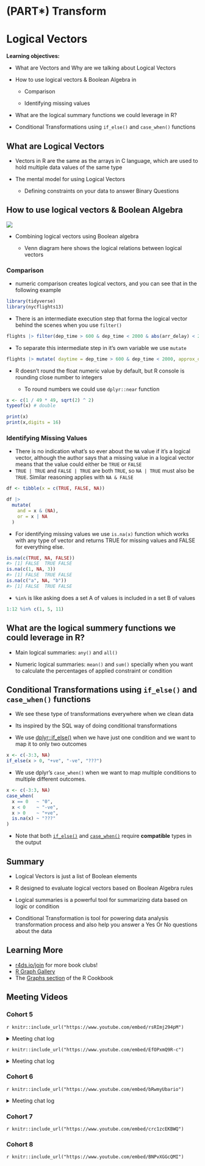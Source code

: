 # (PART\*) Transform {-}

# Logical Vectors

**Learning objectives:**

-   What are Vectors and Why are we talking about Logical Vectors

-   How to use logical vectors & Boolean Algebra in

    -   Comparison

    -   Identifying missing values

-   What are the logical summary functions we could leverage in R?

-   Conditional Transformations using `if_else()` and `case_when()` functions

## What are Logical Vectors

-   Vectors in R are the same as the arrays in C language, which are used to hold multiple data values of the same type

-   The mental model for using Logical Vectors

    -   Defining constraints on your data to answer Binary Questions

## How to use logical vectors & Boolean Algebra

![](images/14_venn_diagrams.png)

-   Combining logical vectors using Boolean algebra

    -   Venn diagram here shows the logical relations between logical vectors

### Comparison

-   numeric comparison creates logical vectors, and you can see that in the following example

```r
library(tidyverse)
library(nycflights13)
```

-   There is an intermediate execution step that forma the logical vector behind the scenes when you use `filter()`

```r
flights |> filter(dep_time > 600 & dep_time < 2000 & abs(arr_delay) < 20)
```

-   To separate this intermediate step in it's own variable we use `mutate`

```r
flights |> mutate( daytime = dep_time > 600 & dep_time < 2000, approx_ontime = abs(arr_delay) < 20, .keep = "used" )
```

-   R doesn't round the float numeric value by default, but R console is rounding close number to integers

    -   To round numbers we could use `dplyr::near` function

```r
x <- c(1 / 49 * 49, sqrt(2) ^ 2)
typeof(x) # double
```

```r
print(x)
print(x,digits = 16)

```

### Identifying Missing Values

-   There is no indication what's so ever about the `NA` value if it's a logical vector, although the author says that a missing value in a logical vector means that the value could either be `TRUE` or `FALSE`
-   `TRUE | TRUE` and `FALSE | TRUE` are both `TRUE`, so `NA | TRUE` must also be `TRUE`. Similar reasoning applies with `NA & FALSE`

```r
df <- tibble(x = c(TRUE, FALSE, NA))

df |> 
  mutate(
    and = x & (NA),
    or = x | NA
  )
```

-   For identifying missing values we use `is.na(x)` function which works with any type of vector and returns TRUE for missing values and FALSE for everything else.

```r
is.na(c(TRUE, NA, FALSE))
#> [1] FALSE  TRUE FALSE
is.na(c(1, NA, 3))
#> [1] FALSE  TRUE FALSE
is.na(c("a", NA, "b"))
#> [1] FALSE  TRUE FALSE
```

-   `%in%` is like asking does a set A of values is included in a set B of values

```r
1:12 %in% c(1, 5, 11)
```

## What are the logical summery functions we could leverage in R?

-   Main logical summaries: `any()` and `all()`

-   Numeric logical summaries: `mean()` and `sum()` specially when you want to calculate the percentages of applied constraint or condition

## Conditional Transformations using `if_else()` and `case_when()` functions

-   We see these type of transformations everywhere when we clean data

-   Its inspired by the SQL way of doing conditional transformations

-   We use [dplyr::if_else()](https://dplyr.tidyverse.org/reference/if_else.html) when we have just one condition and we want to map it to only two outcomes

```r
x <- c(-3:3, NA)
if_else(x > 0, "+ve", "-ve", "???")
```

-   We use dplyr's `case_when()` when we want to map multiple conditions to multiple different outcomes.

```r
x <- c(-3:3, NA)
case_when(
  x == 0   ~ "0",
  x < 0    ~ "-ve", 
  x > 0    ~ "+ve",
  is.na(x) ~ "???"
)
```

-   Note that both [`if_else()`](https://dplyr.tidyverse.org/reference/if_else.html) and [`case_when()`](https://dplyr.tidyverse.org/reference/case_when.html) require **compatible** types in the output

## Summary

-   Logical Vectors is just a list of Boolean elements

-   R designed to evaluate logical vectors based on Boolean Algebra rules

-   Logical summaries is a powerful tool for summarizing data based on logic or condition

-   Conditional Transformation is tool for powering data analysis transformation process and also help you answer a Yes Or No questions about the data

## Learning More

-   [r4ds.io/join](r4ds.io/join) for more book clubs!
-   [R Graph Gallery](https://www.r-graph-gallery.com/ggplot2-package.html)
-   The [Graphs section](http://www.cookbook-r.com/Graphs/) of the R Cookbook

## Meeting Videos

### Cohort 5

`r knitr::include_url("https://www.youtube.com/embed/rsRImj294pM")`

<details>
  <summary> Meeting chat log </summary>
  
```
00:39:35	Jon Harmon (jonthegeek):	.Machine$double.eps
00:40:36	Jon Harmon (jonthegeek):	> .Machine$integer.max
[1] 2147483647
00:41:23	Federica Gazzelloni:	?`.Machine`
00:42:11	Ryan Metcalf:	Some really fun reading about CPU “inner” workings: https://www.geeksforgeeks.org/computer-organization-von-neumann-architecture/
00:42:35	Jon Harmon (jonthegeek):	> typeof(.Machine$integer.max + 1)
[1] "double"
00:42:55	Jon Harmon (jonthegeek):	> .Machine$integer.max + 1L
[1] NA
Warning message:
In .Machine$integer.max + 1L : NAs produced by integer overflow
00:43:52	Becki R. (she/her):	thanks for the link, Ryan!
00:44:44	Jon Harmon (jonthegeek):	> sqrt(2)**2 == 2
[1] FALSE
00:45:16	Jon Harmon (jonthegeek):	> dplyr::near(sqrt(2)**2, 2)
[1] TRUE
00:57:52	Ryan Metcalf:	Not directly related to Cache or RAM….But similar. It is where you get FAT, FAT32, NTFS, ExFat, EXT, EXT3, etc…etc… there are hundreds of file allocation.
00:59:29	Sandra Muroy:	thanks Ryan!
01:02:08	Becki R. (she/her):	I'm finding the info on computer architecture (?) fascinating so I appreciate the detour.
01:03:05	Sandra Muroy:	I'm glad :)
01:10:01	Ryan Metcalf:	I think I just had an epiphany!!! Is this were the “Big Endian” and “Little Endian” comes in? The leading bit representing positive and negative?
01:10:27	Jon Harmon (jonthegeek):	> typeof(0L)
[1] "integer"
01:12:42	Jon Harmon (jonthegeek):	> .Machine$double.xmax
[1] 1.797693e+308
01:15:53	Jon Harmon (jonthegeek):	> 1:10 + 1
 [1]  2  3  4  5  6  7  8  9 10 11
01:16:19	Jon Harmon (jonthegeek):	> 1:10 + 2:11
 [1]  3  5  7  9 11 13 15 17 19 21
```
</details>

`r knitr::include_url("https://www.youtube.com/embed/EfOPxmQ9R-c")`

<details>
  <summary> Meeting chat log </summary>
  
```
00:03:09	Becki R. (she/her):	I have a buzz in my audio so I'm staying muted.
00:30:48	Federica Gazzelloni:	http://adv-r.had.co.nz/Subsetting.html
00:33:31	Jon Harmon (jonthegeek):	mtcars["mpg"]
mtcars[["mpg"]]
00:35:19	Jon Harmon (jonthegeek):	months <- purrr::set_names(month.name, month.abb)
00:35:40	Jon Harmon (jonthegeek):	months["Jan"]
00:35:46	Jon Harmon (jonthegeek):	Jan 
"January"
00:36:10	Jon Harmon (jonthegeek):	> months[["Jan"]]
[1] "January"
00:38:28	Federica Gazzelloni:	it acts like unlist()
00:38:48	Jon Harmon (jonthegeek):	> unlist(mtcars["mpg"])
 mpg1  mpg2  mpg3  mpg4  mpg5  mpg6  mpg7  mpg8  mpg9 mpg10 mpg11 mpg12 mpg13 mpg14 
 21.0  21.0  22.8  21.4  18.7  18.1  14.3  24.4  22.8  19.2  17.8  16.4  17.3  15.2 
mpg15 mpg16 mpg17 mpg18 mpg19 mpg20 mpg21 mpg22 mpg23 mpg24 mpg25 mpg26 mpg27 mpg28 
 10.4  10.4  14.7  32.4  30.4  33.9  21.5  15.5  15.2  13.3  19.2  27.3  26.0  30.4 
mpg29 mpg30 mpg31 mpg32 
 15.8  19.7  15.0  21.4
00:39:13	Jon Harmon (jonthegeek):	> unname(unlist(mtcars["mpg"]))
 [1] 21.0 21.0 22.8 21.4 18.7 18.1 14.3 24.4 22.8 19.2 17.8 16.4 17.3 15.2 10.4 10.4
[17] 14.7 32.4 30.4 33.9 21.5 15.5 15.2 13.3 19.2 27.3 26.0 30.4 15.8 19.7 15.0 21.4
00:39:29	Jon Harmon (jonthegeek):	single <- mtcars["mpg"]
00:39:50	Jon Harmon (jonthegeek):	> attributes(single) <- NULL
> single
[[1]]
 [1] 21.0 21.0 22.8 21.4 18.7 18.1 14.3 24.4 22.8 19.2 17.8 16.4 17.3 15.2 10.4 10.4
[17] 14.7 32.4 30.4 33.9 21.5 15.5 15.2 13.3 19.2 27.3 26.0 30.4 15.8 19.7 15.0 21.4
00:42:51	Jon Harmon (jonthegeek):	> str(months[[1]])
 chr "January"
> str(months[1])
 Named chr "January"
 - attr(*, "names")= chr "Jan"
00:43:41	Jon Harmon (jonthegeek):	?`[`
00:44:15	Jon Harmon (jonthegeek):	The most important distinction between [, [[ and $ is that the [ can select more than one element whereas the other two select a single element.
00:47:28	Ryan Metcalf:	BRB
00:56:31	Jon Harmon (jonthegeek):	The tangent I obsessed on just now:
> pillar:::glimpse.default
function (x, width = NULL, max.level = 3, ...) 
{
    str(x, width = get_width_glimpse(width), max.level = max.level, 
        ...)
    invisible(x)
}

(huh, "glimpse" technically comes from the {pillar} package)
01:12:09	Jon Harmon (jonthegeek):	> round(c(1.5, 2.5, 3.5, 4.5))
[1] 2 2 4 4
01:14:08	Jon Harmon (jonthegeek):	Note that for rounding off a 5, the IEC 60559 standard (see also ‘IEEE 754’) is expected to be used, ‘go to the even digit’. Therefore round(0.5) is 0 and round(-1.5) is -2. However, this is dependent on OS services and on representation error (since e.g. 0.15 is not represented exactly, the rounding rule applies to the represented number and not to the printed number, and so round(0.15, 1) could be either 0.1 or 0.2).
```
</details>

### Cohort 6

`r knitr::include_url("https://www.youtube.com/embed/bRwmyUbario")`

<details>
  <summary> Meeting chat log </summary>
  
```
00:36:56	Daniel Adereti:	Lucky I am not a python user. lol
00:37:05	Marielena Soilemezidi:	😂
00:38:03	Marielena Soilemezidi:	python will come and get you too, Daniel!
00:38:18	Daniel Adereti:	lol! can't avoid it!
00:42:11	Daniel Adereti:	Unfortunately, we have a strict 18 mins to end the lessons, let's see where we end up. Thanks
```
</details>


### Cohort 7

`r knitr::include_url("https://www.youtube.com/embed/crc1zcEKBWQ")`


### Cohort 8

`r knitr::include_url("https://www.youtube.com/embed/BNPvXGGcQMI")`
